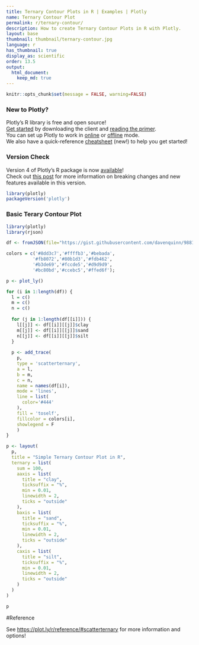 ```yaml
---
title: Ternary Contour Plots in R | Examples | Plotly
name: Ternary Contour Plot
permalink: r/ternary-contour/
description: How to create Ternary Contour Plots in R with Plotly.
layout: base
thumbnail: thumbnail/ternary-contour.jpg
language: r
has_thumbnail: true
display_as: scientific
order: 13.5
output:
  html_document:
    keep_md: true
---
```


```r
knitr::opts_chunk$set(message = FALSE, warning=FALSE)
```

### New to Plotly?

Plotly's R library is free and open source!<br>
[Get started](https://plot.ly/r/getting-started/) by downloading the client and [reading the primer](https://plot.ly/r/getting-started/).<br>
You can set up Plotly to work in [online](https://plot.ly/r/getting-started/#hosting-graphs-in-your-online-plotly-account) or [offline](https://plot.ly/r/offline/) mode.<br>
We also have a quick-reference [cheatsheet](https://images.plot.ly/plotly-documentation/images/r_cheat_sheet.pdf) (new!) to help you get started!

### Version Check

Version 4 of Plotly's R package is now [available](https://plot.ly/r/getting-started/#installation)!<br>
Check out [this post](http://moderndata.plot.ly/upgrading-to-plotly-4-0-and-above/) for more information on breaking changes and new features available in this version.
```r
library(plotly)
packageVersion('plotly')
```

### Basic Terary Contour Plot

```r
library(plotly)
library(rjson)

df <- fromJSON(file="https://gist.githubusercontent.com/davenquinn/988167471993bc2ece29/raw/f38d9cb3dd86e315e237fde5d65e185c39c931c2/data.json") 

colors = c('#8dd3c7','#ffffb3','#bebada',
          '#fb8072','#80b1d3','#fdb462',
          '#b3de69','#fccde5','#d9d9d9',
          '#bc80bd','#ccebc5','#ffed6f');

p <- plot_ly()

for (i in 1:length(df)) {
  l = c()
  m = c()
  n = c()
  
  for (j in 1:length(df[[i]])) {
    l[[j]] <- df[[i]][[j]]$clay
    m[[j]] <- df[[i]][[j]]$sand
    n[[j]] <- df[[i]][[j]]$silt
  }
  
  p <- add_trace(
    p,
    type = 'scatterternary',
    a = l,
    b = m,
    c = n,
    name = names(df[i]),
    mode = 'lines',
    line = list(
      color='#444'
    ),
    fill = 'toself',
    fillcolor = colors[i],
    showlegend = F
    )
}

p <- layout(
  p,
  title = "Simple Ternary Contour Plot in R",
  ternary = list(
    sum = 100,
    aaxis = list(
      title = "clay",
      ticksuffix = "%",
      min = 0.01,
      linewidth = 2,
      ticks = "outside"
    ),
    baxis = list(
      title = "sand",
      ticksuffix = "%",
      min = 0.01,
      linewidth = 2,
      ticks = "outside"
    ),
    caxis = list(
      title = "silt",
      ticksuffix = "%",
      min = 0.01,
      linewidth = 2,
      ticks = "outside"
    )
  )
)

p
```

#Reference

See [https://plot.ly/r/reference/#scatterternary](https://plot.ly/r/reference/#scatterternary) for more information and options!
